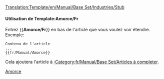 <noinclude>[[Translation:Template/en/Manual/Base Set/Industries/Stub]]</noinclude><noinclude></noinclude>{{fr/Fenêtre de message| type  = annonce
| image = en/Manual/Base Set/StubIcon.png
| texte = <strong>Amorce</strong><br>Cet article est une amorce. Merci, si vous le pouvez, de le compléter.
}}<includeonly>{{{1|[[Category:fr/Manual/Base Set/Articles à completer]]}}}</includeonly><noinclude>

====Utilisation de Template:Amorce/Fr====
Entrez <nowiki>{{</nowiki>'''Amorce/Fr'''<nowiki>}}</nowiki> en bas de l'article que vous voulez voir étendre. Exemple:
<pre>
Contenu de l'article
...
{{fr/Manual/Amorce}}
</pre>
Cela ajoutera l'article à [[:Category:fr/Manual/Base Set/Articles à completer]].

[[Category:fr/Fenêtres de message|Amorce]]</noinclude>
